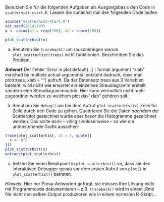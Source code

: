 Benutzen Sie für die folgenden Aufgaben als Ausgangsbasis den Code in `scatterhist-start.R`.
Lassen Sie zunächst mal den folgenden Code laufen:

```r
source("scatterhist-start.R")
set.seed(20141103)
x <- cbind(x1 = rexp(100), x2 = rnorm(100))
```
```r
plot_scatterhist(x)
```

a) Benutzen Sie `traceback()` um rauszukriegen warum `plot_scatterhist(trees)` nicht funktioniert. Beschreiben Sie das Problem.

**Antwort** Der Fehler 'Error in plot.default(...) : 
  formal argument "xlab" matched by multiple actual arguments ' 
  entsteht dadruch, dass man plot(trees, xlab = "") aufruft. Da der Datensatz trees aus 3 Variablen besteht, wird nicht wie erwartet ein einzelnes Streudiagramm erstellt sondern eine Streudiagrammmatrix. Hier kann vermutlich nicht mehr zugeordnet werden zu welchem plot das "xlab" gehören soll. 


b) Benutzen Sie `debug()` um bei dem Aufruf `plot_scatterhist(x)` Zeile für Zeile durch den Code zu gehen. Quadrieren Sie die Daten *nachdem* der Scatterplot gezeichnet wurde aber *bevor* die Histogramme gezeichnet werden. Das sollte dann -- völlig sinnloserweise -- so wie die untenstehende Grafik aussehen:

```r
trace(plot_scatterhist, at = 5, quote({
  x <- x^2
}))
plot_scatterhist(x)
untrace(plot_scatterhist)
```

c) Setzen Sie einen Breakpoint in `plot_scatterhist()` so, dass sie den interaktiven Debugger genau vor dem ersten Aufruf von `plot()` in `plot_scatterhist()` betreten. 

*Hinweis*: Hier nur Prosa-Antworten gefragt, sie müssen Ihre Lösung nicht mit Programmcode dokumentieren -- z.B. `traceback()` wird in einem .Rmd file nicht den selben Output produzieren wie in einem normalen R-Skript...

